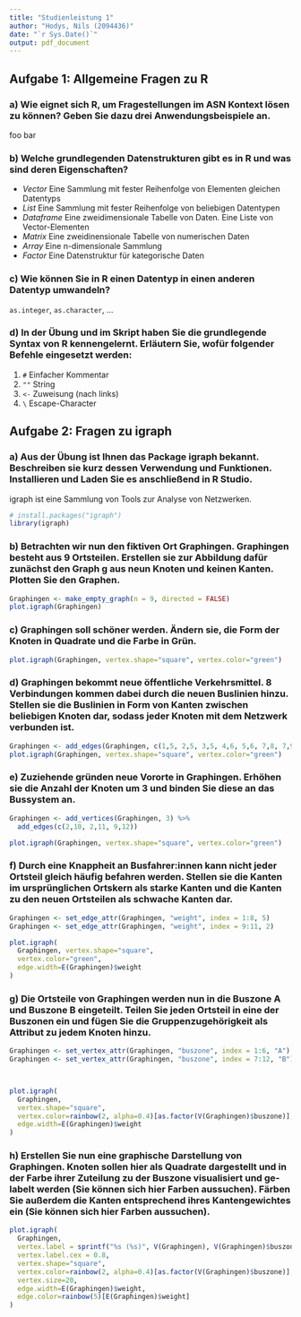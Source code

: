 ```yaml
---
title: "Studienleistung 1"
author: "Hodys, Nils (2094436)"
date: "`r Sys.Date()`"
output: pdf_document
---
```


## Aufgabe 1: Allgemeine Fragen zu R

### a) Wie eignet sich R, um Fragestellungen im ASN Kontext lösen zu können? Geben Sie dazu drei Anwendungsbeispiele an.

foo bar

### b) Welche grundlegenden Datenstrukturen gibt es in R und was sind deren Eigenschaften?
- *Vector* Eine Sammlung mit fester Reihenfolge von Elementen gleichen Datentyps
- *List* Eine Sammlung mit fester Reihenfolge von beliebigen Datentypen
- *Dataframe* Eine zweidimensionale Tabelle von Daten. Eine Liste von Vector-Elementen
- *Matrix* Eine zweidinensionale Tabelle von numerischen Daten
- *Array* Eine n-dimensionale Sammlung
- *Factor* Eine Datenstruktur für kategorische Daten

### c) Wie können Sie in R einen Datentyp in einen anderen Datentyp umwandeln?

`as.integer`, `as.character`, ...

### d) In der Übung und im Skript haben Sie die grundlegende Syntax von R kennengelernt. Erläutern Sie, wofür folgender Befehle eingesetzt werden:

1. `#` Einfacher Kommentar
2. `""` String
3. `<-` Zuweisung (nach links)
4. `\` Escape-Character


## Aufgabe 2: Fragen zu igraph

### a) Aus der Übung ist Ihnen das Package igraph bekannt. Beschreiben sie kurz dessen Verwendung und Funktionen. Installieren und Laden Sie es anschließend in R Studio.

igraph ist eine Sammlung von Tools zur Analyse von Netzwerken.

```r
# install.packages("igraph")
library(igraph)
```

### b) Betrachten wir nun den fiktiven Ort Graphingen. Graphingen besteht aus 9 Ortsteilen. Erstellen sie zur Abbildung dafür zunächst den Graph g aus neun Knoten und keinen Kanten. Plotten Sie den Graphen.

```r
Graphingen <- make_empty_graph(n = 9, directed = FALSE)
plot.igraph(Graphingen)
```

### c) Graphingen soll schöner werden. Ändern sie, die Form der Knoten in Quadrate und die Farbe in Grün.

```r
plot.igraph(Graphingen, vertex.shape="square", vertex.color="green")
```

### d) Graphingen bekommt neue öffentliche Verkehrsmittel. 8 Verbindungen kommen dabei durch die neuen Buslinien hinzu. Stellen sie die Buslinien in Form von Kanten zwischen beliebigen Knoten dar, sodass jeder Knoten mit dem Netzwerk verbunden ist.

```r
Graphingen <- add_edges(Graphingen, c(1,5, 2,5, 3,5, 4,6, 5,6, 7,8, 7,9, 1,7))
plot.igraph(Graphingen, vertex.shape="square", vertex.color="green")
```


### e) Zuziehende gründen neue Vororte in Graphingen. Erhöhen sie die Anzahl der Knoten um 3 und binden Sie diese an das Bussystem an.

```r
Graphingen <- add_vertices(Graphingen, 3) %>%
  add_edges(c(2,10, 2,11, 9,12))

plot.igraph(Graphingen, vertex.shape="square", vertex.color="green")
```

### f) Durch eine Knappheit an Busfahrer:innen kann nicht jeder Ortsteil gleich häufig befahren werden. Stellen sie die Kanten im ursprünglichen Ortskern als starke Kanten und die Kanten zu den neuen Ortsteilen als schwache Kanten dar.

```r
Graphingen <- set_edge_attr(Graphingen, "weight", index = 1:8, 5)
Graphingen <- set_edge_attr(Graphingen, "weight", index = 9:11, 2)

plot.igraph(
  Graphingen, vertex.shape="square",
  vertex.color="green",
  edge.width=E(Graphingen)$weight
)
```

### g) Die Ortsteile von Graphingen werden nun in die Buszone A und Buszone B eingeteilt. Teilen Sie jeden Ortsteil in eine der Buszonen ein und fügen Sie die Gruppenzugehörigkeit als Attribut zu jedem Knoten hinzu.

```r
Graphingen <- set_vertex_attr(Graphingen, "buszone", index = 1:6, "A")
Graphingen <- set_vertex_attr(Graphingen, "buszone", index = 7:12, "B")



plot.igraph(
  Graphingen,
  vertex.shape="square",
  vertex.color=rainbow(2, alpha=0.4)[as.factor(V(Graphingen)$buszone)],
  edge.width=E(Graphingen)$weight
)
```

### h) Erstellen Sie nun eine graphische Darstellung von Graphingen. Knoten sollen hier als Quadrate dargestellt und in der Farbe ihrer Zuteilung zu der Buszone visualisiert und ge- labelt werden (Sie können sich hier Farben aussuchen). Färben Sie außerdem die Kanten entsprechend ihres Kantengewichtes ein (Sie können sich hier Farben aussuchen).

```r
plot.igraph(
  Graphingen,
  vertex.label = sprintf("%s (%s)", V(Graphingen), V(Graphingen)$buszone),
  vertex.label.cex = 0.8,
  vertex.shape="square",
  vertex.color=rainbow(2, alpha=0.4)[as.factor(V(Graphingen)$buszone)],
  vertex.size=20,
  edge.width=E(Graphingen)$weight,
  edge.color=rainbow(5)[E(Graphingen)$weight]
)
```

